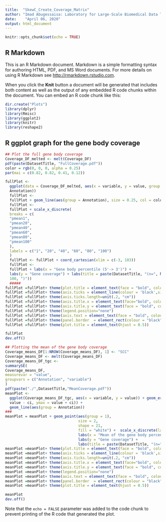 ```yaml
---
title:  "SkewC_Create_Coverage_Matrix"
author: "Imad Abugessaisa: Laboratory for Large-Scale Biomedical Data Technology - RIKEN-IMS"
date:    "April 06, 2020"
output: html_document
---
```


```r
knitr::opts_chunk$set(echo = TRUE)
```

## R Markdown

This is an R Markdown document. Markdown is a simple formatting syntax for authoring HTML, PDF, and MS Word documents. For more details on using R Markdown see <http://rmarkdown.rstudio.com>.

When you click the **Knit** button a document will be generated that includes both content as well as the output of any embedded R code chunks within the document. You can embed an R code chunk like this:

```r

dir.create("Plots")
library(dplyr)
library(Rmisc)
library(ggplot2)
library(knitr)
library(reshape2)
```


## R ggplot graph for the gene body coverage

```r
## Plot the full gene body coverage
Coverage_DF_melted <- melt(Coverage_DF)
pdf(paste(DatasetTitle, "FullCoverage.pdf"))
color = rgb(0, 0, 0, alpha = 0.25)
par(mai = c(0.82, 0.82, 0.41, 0.12))

fullPlot <-
  ggplot(data = Coverage_DF_melted, aes(x = variable, y = value, group =
  Annotation))
  fullPlot <-
  fullPlot + geom_line(aes(group = Annotation), size = 0.25, col = color)
  fullPlot <-
  fullPlot + scale_x_discrete(
  breaks = c(
  "pmean1",
  "pmean20",
  "pmean40",
  "pmean60",
  "pmean80",
  "pmean100"
  ),
  labels = c("1", "20", "40", "60", "80", "100")
  )
  fullPlot <- fullPlot + coord_cartesian(xlim = c(-3, 103))
  fullPlot <-
  fullPlot + labs(x = "Gene body percentile (5'-> 3')") +
  labs(y = "Gene coverage") + labs(title = paste(DatasetTitle, "(n=", NROW(Coverage_DF_melted) /
  100, ")"))
  #####
fullPlot =fullPlot+ theme(plot.title = element_text(face = "bold", colour="black", size = 20,margin=margin(0,0,3,0))) 
fullPlot =fullPlot+ theme(axis.ticks = element_line(colour = 'black',size = 1.2,linetype = 'dashed'))
fullPlot =fullPlot+ theme(axis.ticks.length=unit(.2, "cm"))
fullPlot =fullPlot+ theme(axis.title.x = element_text(face="bold", colour="black", size=18,family = "Times")) 
fullPlot =fullPlot+ theme(axis.title.y = element_text(face = "bold", colour="black", size=18,family = "Times"))
fullPlot =fullPlot+ theme(legend.position="none")
fullPlot =fullPlot+ theme(axis.text = element_text(face = "bold", colour="black", size=18)) 
fullPlot =fullPlot+ theme(panel.border  = element_rect(colour = "black",fill = NA,size = 2.2),panel.background = element_rect(fill = NA))
fullPlot =fullPlot+ theme(plot.title = element_text(hjust = 0.5))

fullPlot
dev.off()
```

```r
## Plotting the mean of the gene body coverage
Coverage_means_DF[1:NROW(Coverage_means_DF), 1] <- "SCC"
Coverage_means_DF <- melt(Coverage_means_DF)
Coverage_means_DF_tgc <-
summarySE(
Coverage_means_DF,
measurevar = "value",
groupvars = c("Annotation", "variable")
)
pdf(paste("./",DatasetTitle,"MeanCoverage.pdf"))
meanPlot <-
  ggplot(Coverage_means_DF_tgc, aes(x = variable, y = value)) + geom_errorbar(aes(ymin =
  value - ci, ymax = value + ci)) +
  geom_line(aes(group = Annotation)) 
###
meanPlot = meanPlot + geom_point(aes(group = 1),
                                 size = 2,
                                 shape = 21,
                                 fill = "white") +  scale_x_discrete(labels  = c(10, 20, 30, 40, 50, 60, 70, 80, 90, 100)) +
                                 labs(x = "Mean of the gene body percentile (5'-> 3')") +
                                 labs(y = "Gene coverage") +
                                 labs(title = paste(DatasetTitle, "(n=", NROW(Coverage_DF), ")"))
meanPlot =meanPlot+ theme(plot.title = element_text(face = "bold", colour="black", size = 20,margin=margin(0,0,3,0))) 
meanPlot =meanPlot+ theme(axis.ticks = element_line(colour = 'black',size = 1.2,linetype = 'dashed'))
meanPlot =meanPlot+ theme(axis.ticks.length=unit(.2, "cm"))
meanPlot =meanPlot+ theme(axis.title.x = element_text(face="bold", colour="black", size=18,family = "Times")) 
meanPlot =meanPlot+ theme(axis.title.y = element_text(face = "bold", colour="black", size=18,family = "Times"))
meanPlot =meanPlot+ theme(legend.position="none")
meanPlot =meanPlot+ theme(axis.text = element_text(face = "bold", colour="black", size=18)) 
meanPlot =meanPlot+ theme(panel.border  = element_rect(colour = "black",fill = NA,size = 2.2),panel.background = element_rect(fill = NA))
meanPlot =meanPlot+ theme(plot.title = element_text(hjust = 0.5))

meanPlot
dev.off()

```

Note that the `echo = FALSE` parameter was added to the code chunk to prevent printing of the R code that generated the plot.

